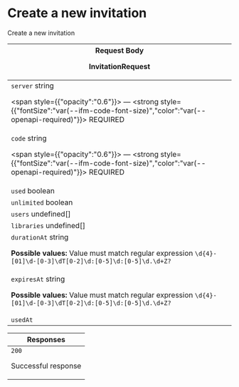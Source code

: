 
# Create a new invitation





Create a new invitation


<table style={{"display":"table","width":"100%"}}>
<thead>
<tr>
<th style={{"textAlign":"left"}}>
<span>Request Body </span>


<div>


InvitationRequest


</div>
</th>
</tr>
</thead>
<tbody>
<tr>
<td>
<code>server</code>
<span style={{"opacity":"0.6"}}> string</span>

<span style={{"opacity":"0.6"}}> — </span>
<strong style={{"fontSize":"var(--ifm-code-font-size)","color":"var(--openapi-required)"}}> REQUIRED</strong>




</td>
</tr>
<tr>
<td>
<code>code</code>
<span style={{"opacity":"0.6"}}> string</span>

<span style={{"opacity":"0.6"}}> — </span>
<strong style={{"fontSize":"var(--ifm-code-font-size)","color":"var(--openapi-required)"}}> REQUIRED</strong>




</td>
</tr>
<tr>
<td>
<code>used</code>
<span style={{"opacity":"0.6"}}> boolean</span>




</td>
</tr>
<tr>
<td>
<code>unlimited</code>
<span style={{"opacity":"0.6"}}> boolean</span>




</td>
</tr>
<tr>
<td>
<code>users</code>
<span style={{"opacity":"0.6"}}> undefined[]</span>




</td>
</tr>
<tr>
<td>
<code>libraries</code>
<span style={{"opacity":"0.6"}}> undefined[]</span>




</td>
</tr>
<tr>
<td>
<code>durationAt</code>
<span style={{"opacity":"0.6"}}> string</span>



<div style={{"marginTop":"var(--ifm-table-cell-padding)"}}>


**Possible values:** Value must match regular expression `\d{4}-[01]\d-[0-3]\dT[0-2]\d:[0-5]\d:[0-5]\d.\d+Z?`


</div>


</td>
</tr>
<tr>
<td>
<code>expiresAt</code>
<span style={{"opacity":"0.6"}}> string</span>



<div style={{"marginTop":"var(--ifm-table-cell-padding)"}}>


**Possible values:** Value must match regular expression `\d{4}-[01]\d-[0-3]\dT[0-2]\d:[0-5]\d:[0-5]\d.\d+Z?`


</div>


</td>
</tr>
<tr>
<td>
<code>usedAt</code>
<span style={{"opacity":"0.6"}}> </span>




</td>
</tr>
</tbody>
</table>
<table style={{"display":"table","width":"100%"}}>
<thead><tr><th style={{"textAlign":"left"}}>Responses</th></tr></thead>
<tbody>
<tr>
<td>
<div style={{"display":"flex"}}>
<div style={{"marginRight":"var(--ifm-table-cell-padding)"}}><code>200</code></div>
<div>


Successful response


</div>
</div>
<div></div>
</td>
</tr>
</tbody>
</table>
